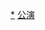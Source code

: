 {{Navbox
|name=AKB48集團劇場公演
|state = {{{state|autocollapse}}}
|title=[[:Category:AKB48集團公演|AKB48集團劇場公演]]
|bodyclass = hlist
|group1= [[AKB48劇場公演|<span style="color: #fff;">AKB48</span>]]
|group1style = background:#f53b9f;color:#fff;

|list1={{Navbox subgroup
 |group1= Team A
|group1style=background:#f576a3; color:white;
 |list1= * [[Team A 1st Stage「PARTY开始了」|1st「PARTY开始了」]] 
* [[Team A 2nd Stage「想见你」|2nd「想见你」]] 
* [[Team A 3rd Stage「为了谁」|3rd「为了谁」]] 
* [[Team A 4th Stage「正在恋爱中」|4th「正在恋爱中」]] 
* [[Team A 5th Stage「恋愛禁止条例」|5th「恋愛禁止条例」]] 
* [[Team A 6th Stage「目擊者」|6th「目擊者」]] 
* [[AKB48「Waiting」公演#Team A 「Waiting」公演|Waiting公演]] 
* [[Team A 5th Stage「恋愛禁止条例」#AKB48 Team A 5th Stage「恋愛禁止条例」复活公演|「恋愛禁止条例」]] 
* [[Team A 7th Stage「獻給M.T.」|7th「獻給M.T.」]] 
* [[Team A 6th Stage「目擊者」|「目擊者」]] 
 |group2= Team K
|group2style=background:#77b800; color:white;
 |list2= * [[Team A 1st Stage「PARTY开始了」#AKB48 Team K 1st Stage「PARTY开始了」公演|1st「PARTY开始了」]] 
* [[Team K 2nd Stage「青春女孩」|2nd「青春女孩」]] 
* [[Team K 3rd Stage「脑内天堂」|3rd「脑内天堂」]] 
* [[Team K 4th Stage「最终钟声鸣响」|4th「最终钟声鸣响」]] 
* [[Team K 5th Stage「引体后翻」|5th「引体后翻」]] 
* [[Team K 6th Stage「RESET」|6th「RESET」]] 
* [[AKB48「Waiting」公演#Team K 「Waiting」公演|Waiting公演]] 
* [[Team K 4th Stage「最终钟声鸣响」#AKB48 Team K Waiting公演II「最終鐘聲鳴響」| Waiting公演 2「最终钟声鸣响」]] 
* [[Team K 6th Stage「RESET」#AKB48 Team K 6th Stage「RESET」复活公演|「RESET」]] 
* [[Team K 4th Stage「最終鐘聲鳴響」#AKB48 Team K 4th Stage「最終鐘聲鳴響」复活公演|「最終鐘聲鳴響」]]
* [[Team K 6th Stage「RESET」|「RESET」]] 
 |group3= Team B
|group3style=background:#34b6e4; color:white;
 |list3= * [[Team K 2nd Stage「青春女孩」#AKB48 Team B 1st Stage「青春女孩」公演|1st「青春女孩」]] 
* [[Team A 2nd Stage「想见你」#AKB48 Team B 2nd Stage「想见你」公演|2nd「想见你」]] 
* [[Team B 3rd Stage“睡衣兜风”|3rd「睡衣兜风」]] 
* [[Team B 4th Stage「偶像的黎明」|4th「偶像的黎明」]] 
* [[Team B 5th Stage「劇場的女神」|5th「劇場的女神」]]  
* [[AKB48「Waiting」公演#Team B 「Waiting」公演|Waiting公演]] 
* [[Team B 3rd Stage“睡衣兜风”#AKB48 Team B 3rd Stage“睡衣兜风”复活公演|「睡衣兜风」]]
* [[Team A 4th Stage「正在戀愛中」#AKB48 Team B 6th Stage“正在戀愛中”公演|6th「正在戀愛中」]]
* [[Team B 5th Stage「劇場的女神」|「劇場的女神」]]  
 |group4= Team 4
|group4style=background:#fcd116; color:white;
 |list4= * [[向日葵组 1st Stage「我的太阳」#AKB48 Team 4 1st Stage「我的太阳」公演|1st「我的太阳」]] 
* [[Team S 2nd Stage「手牵手」#AKB48 Team 4 2nd Stage「手牵手」公演|2nd「手牵手」]] 
* [[Team B 4th Stage「偶像的黎明」#AKB48 Team 4 3rd Stage「偶像的黎明」公演|3rd「偶像的黎明」]] 
* [[向日葵组 2nd Stage“不要让梦想死去”#AKB48 Team 4 4th Stage「不要讓夢想死去」公演|4th「不要讓夢想死去」]]
* [[Team S 2nd Stage「手牵手」#AKB48 Team 4 2nd Stage「手牵手」公演|「手牵手」]] 
 |group5= Team 8
|group5style=background:#00408f; color:white;
 |list5= * [[Team A 1st Stage「PARTY开始了」#AKB48 Team 8 1st Stage「PARTY開始了」公演|1st「PARTY开始了」]] 
* [[Team A 2nd Stage「想见你」#AKB48 Team 8 2nd Stage「想见你」公演|2nd「想见你」]] 
* {{Link-ja|Top Lead|トップリード}}「你也不為8哭泣嗎」 
* 湯淺順司「這個水滴，將成為連向未來的彩虹。」
 |group6= 研究生
|group6style=background:#ff0000; color:white;
 |list6= * [[Team A 4th Stage「正在恋爱中」#AKB48 研究生公演「正在恋爱中」|A4th「正在恋爱中」]] 
* [[Team B 4th Stage「偶像的黎明」#AKB48 Team 研究生 Stage「偶像的黎明」公演|B4th「偶像的黎明」]] 
* [[Team A 5th Stage「恋愛禁止条例」#AKB48 Team 研究生 Stage「恋愛禁止条例」公演|A5th「恋愛禁止条例」]] 
* [[Team B 5th Stage「劇場的女神」#AKB48 Team 研究生 Stage「劇場的女神」公演|B5th「劇場的女神」]]
* [[Team K 6th Stage「RESET」#AKB48 研究生公演「RESET」|K6th「RESET」]]
* [[向日葵组 1st Stage「我的太阳」#AKB48 研究生公演「我的太阳」|H1st/4 1st「我的太阳」]] 
* [[Team B 3rd Stage“睡衣兜风”#AKB48 研究生公演「睡衣兜风」|B3rd「睡衣兜风」]] 
* 16期研究生公演 
* [[村山彩希]]「Let's Go研究生!」 
* [[柏木由紀]]「偶像修業中♡」
* [[Team B 3rd Stage“睡衣兜风”#AKB48 研究生公演「睡衣兜风」|B3rd「睡衣兜风」]] 
 |group7= 向日葵組 
|group7style=background:#ff5566; color:white;
 |list7= * [[向日葵组 1st Stage「我的太阳」|1st「我的太阳」]] 
* [[向日葵组 2nd Stage“不要让梦想死去”|2nd「不要让梦想死去」]] 
* [[向日葵组 1st Stage「我的太阳」#AKB48 复活公演“我的太阳”|「我的太陽」（復活公演）]]
 |group8= 特別公演 
|group8style=background:#E69966; color:white;
 |list8= {{Navbox subgroup
  |groupstyle=background:#FFFFFF; color:#E69966; border-right:1px #E69966 solid;
  |group1=常態演出
  |list1= * {{Link-ja|春風亭小朝|春風亭小朝}}「夏娃是亞當的肋骨」
* [[岩本輝雄]]「青春尚未结束」
* [[田原總一朗]]「怎麼辦？！怎麼做？！AKB48」 
* [[田中將大]]「我在這裡的理由」 
* [[小嶋陽菜]]「好感度爆表」 
* {{Link-ja|外山大輔|外山大輔}}「密涅瓦呀，起風吧」 
* 「[[點時成菁]]」公演 
* {{Link-ja|井上義正|井上ヨシマサ}}「神曲束縛」 
* 青木宏行「世界充滿著夢想」 
* [[牧野安娜]]「糟糕了！你能跟著我嗎？！」 
* 柏木由紀「我的夏天開始了」
  |group2=單發演出
  |list2=[[高橋南創作公演]]
  }}
 }}
|group2= [[SKE48|<span style="color:#FFFFFF">SKE48</span>]]
|group2style=background:#f8b600; color:black;  
|list2={{Navbox subgroup
 |group1= Team S
|group1style=background:#f8b600; color:white;
 |list1= * [[Team A 1st Stage「PARTY开始了」#SKE48 Team S 1st Stage「PARTY开始了」公演|1st「PARTY开始了」]] 
* [[Team S 2nd Stage「手牵手」|2nd「手牵手」]] 
* [[Team S 3rd Stage「制服之芽」|3rd「制服之芽」]] 
* [[Team K 6th Stage「RESET」#SKE48 Team S 4th Stage「RESET」公演|4th「RESET」]] 
* [[Team S 3rd Stage「制服之芽」#SKE48 Team S 5th Stage「制服之芽」公演|5th「制服之芽」]] 
* 6th「沉重的足跡」
 |group2= Team KII
|group2style=background:#e70142; color:white;
 |list2= * [[Team A 2nd Stage「想见你」#SKE48 Team KII 1st Stage「想见你」公演|1st「想见你」]] 
* [[Team S 2nd Stage「手牵手」#SKE48 Team KII 2nd Stage「手牵手」公演|2nd「手牵手」]] 
* [[Team KII 3rd Stage「彈珠汽水的飲用方法」|3rd「彈珠汽水的飲用方法」]] 
* [[Team B 5th Stage「劇場的女神」#SKE48 Team KII 4th Stage「劇場的女神」公演|4th「劇場的女神」]] 
* [[Team KII 3rd Stage「彈珠汽水的飲用方法」#SKE48 Team KII 5th Stage「彈珠汽水的飲用方法」公演|5th「彈珠汽水的飲用方法」]] 
* [[Team KII 6th Stage「0start」|6th「0start」]] 
* [[Team K 4th Stage「最終鐘聲鳴響」#SKE48 Team KII 7th Stage「最終鐘聲鳴響」公演|7th「最終鐘聲鳴響」]] 
 |group3= Team E
|group3style=background:#016b67; color:white;
 |list3= * [[Team B 3rd Stage「睡衣兜风」#SKE48 Team E 1st Stage“睡衣兜风”公演|1st「睡衣兜风」]] 
* [[Team K 5th Stage「引体后翻」#SKE48 Team E 2nd Stage「引体后翻」公演|2nd 「引体后翻」]] 
* [[向日葵组 1st Stage「我的太阳」#SKE48 Team E 3rd Stage「我的太阳」公演|3rd「我的太阳」]] 
* [[Team S 2nd Stage「手牵手」#SKE48 Team E 4th Stage「手牵手」公演|4th「手牵手」]] 
* {{Link-ja|Team E 5th Stage「SKE Festival」|チームE 5th Stage「SKEフェスティバル」|5th「SKE Festival」}}
 |group4= 研究生
|group4style=background:#5cc4e9; color:white;
 |list4= * [[Team A 1st Stage「PARTY开始了」#SKE48 研究生公演「PARTY开始了」|S1st「PARTY开始了」]] 
* [[Team A 2nd Stage「想见你」#SKE48 研究生公演「想见你」|KII 1st「想见你」]] 
* [[Team S 3rd Stage「制服之芽」#SKE48 研究生公演「制服之芽」|S3rd「制服之芽」]] 
* SKE48 Upcoming 公演〜夏〜 
* 〜秋〜
* 〜冬〜 
* [[Team A 1st Stage“PARTY开始了”#SKE48_研究生公演「PARTY开始了」（2015年起）|7期&選秀2期「PARTY开始了」]] 
* [[Team K 2nd Stage「青春女孩」#SKE48 研究生公演「青春女孩」|「青春女孩」]]
 }}
|group3= [[SDN48|<span style="color:#FFFFFF">SDN48]]
|group3style=background:#bfbfbf;
|list3={{Navbox subgroup
 |group1= 全員共通
 |list1= [[SDN48 1st Stage「誘惑的吊襪帶」|1st「誘惑的吊襪帶」]]
 }}
|group4= [[NMB48|<span style="color:#FFFFFF">NMB48</span>]]
|group4style=background:#864711; color:black;  
|list4={{Navbox subgroup
 |group1= Team N
|group1style=background:#f0c018; color:white;
 |list1= * [[Team A 3rd Stage「为了谁」#NMB48 Team N 1st Stage「为了谁」公演|1st「为了谁」]] 
* [[Team K 2nd Stage「青春女孩」#NMB48 Team N 2nd Stage「青春女孩」公演|2nd「青春女孩」]] 
* [[Team N 3rd Stage「天使在這裡」|3rd「天使在這裡」]] 
* [[Team N 3rd Stage「天使在這裡」#NMB48 Team N 4th Stage「天使在這裡」公演|「天使在這裡」]]
* [[Team A 6th Stage「目擊者」#NMB48 Team N 4th Stage「目擊者」公演|4th「目擊者」]]
* 5th「N Pride」
 |group2= Team M
|group2style=background:#d04088; color:white;
 |list2= * [[Team B 4th Stage「偶像的黎明」#NMB48 Team M 1st Stage「偶像的黎明」公演|1st「偶像的黎明」]] 
* [[Team K 6th Stage「RESET」#NMB48 Team M 2nd Stage「RESET」公演|2nd「RESET」]]
* [[Team B 4th Stage「偶像的黎明」#NMB48 Team M「偶像的黎明」公演|「偶像的黎明」]]
* [[Team A 3rd Stage「为了谁」#NMB48 Team M 3rd Stage「为了谁」公演|3rd「为了谁」]] 
 |group3= Team BII
|group3style=background:#169ece; color:white;
 |list3= * [[Team A 2nd Stage「想见你」#NMB48 Team BII 1st Stage「想见你」公演|1st「想见你」]] 
* [[Team A 4th Stage「正在恋爱中」#NMB48 Team BII 2nd Stage「正在恋爱中」公演|2nd「正在恋爱中」]] 
* [[Team K 5th Stage「引体后翻」#NMB48 Team BII 3rd Stage「引体后翻」公演|3rd 「引体后翻」]]
* [[Team A 5th Stage「恋愛禁止条例」#NMB48 Team BII 4th Stage「恋愛禁止条例」公演|4th「恋愛禁止条例」]]
* 5th「第二扇门」
 |group4= 研究生
|group4style=background:#c781bf; color:white;
 |list4= * [[Team A 3rd Stage「为了谁」#NMB48 1期生「为了谁」公演|1期生「为了谁」]] 
* [[Team A 1st Stage「PARTY开始了」#NMB48 2期生公演「PARTY开始了」|2期生「PARTY开始了」]] 
* [[Team A 2nd Stage「想见你」#NMB48 3期生公演「想见你」|3期生「想见你」]] 
* [[Team K 2nd Stage「青春女孩」#NMB48 研究生公演「青春女孩」|「青春女孩」]] 
* 「想像的詩人」 
* 「傳不到的傳達物」
* 「梦想不会逃走」
 |group5= 特殊形態
 |list5= * [[Team N 3rd Stage「天使在這裡」#NMB48 嘉德麗雅組「天使在這裡」公演|嘉德麗雅組「天使在這裡」]]
* 「難波愛～現在，小嶋所想之事～」
 }}
|group5= [[HKT48|<span style="color:#FFFFFF">HKT48</span>]]
|group5style=background:#000000;
|list5={{Navbox subgroup
 |group1= Team H 
|group1style=background:#c8df8d; color:#696969;
 |list1= * [[Team S 2nd Stage「手牵手」#HKT48 Team H 1st Stage「手牵手」公演|1st「手牵手」]] 
* [[Team H「博多傳奇」|「博多傳奇」]] 
* [[Team K 2nd Stage「青春女孩」#HKT48 Team H 2nd Stage「青春女孩」公演|2nd「青春女孩」]]
* [[Team K 4th Stage「最终钟声鸣响」#HKT48 Team H 3rd Stage“最终钟声鸣响”公演|3rd「最终钟声鸣响」]]
* [[Team B 5th Stage「劇場的女神」#HKT48 Team H 4th Stage「劇場的女神」公演|4th「劇場的女神」]] 
* [[Team K 6th Stage「RESET」#HKT48 Team H 5th Stage「RESET」公演|5th「RESET」]]
 |group2= [[HKT48 Team KIV|{{Color|#696969|Team KIV}}]]
|group2style=background:#a7dcea; color:white;
 |list2= * [[Team B 5th Stage「劇場的女神」#HKT48 Team KIV 1st Stage「劇場的女神」公演|1st「劇場的女神」]]
* [[Team K 4th Stage「最终钟声鸣响」#HKT48 Team KIV 2nd Stage“最终钟声鸣响”公演|2nd「最终钟声鸣响」]] 
* [[Team S 3rd Stage「制服之芽」#HKT48 Team KIV 3rd Stage「制服之芽」公演|3rd「制服之芽」]]
 |group3= Team TII
|group3style=background:#ffff00;  color:black;
 |list3= [[Team S 2nd Stage「手牵手」#HKT48 1st Stage「手牵手」公演|「手牵手」]] （<small>+研究生</small>）
 |group4= 研究生
|group4style=background:#d5d6d8;
 |list4= * [[Team S 2nd Stage「手牵手」#HKT48 1st Stage「手牵手」公演|「手牵手」]] 
* [[Team A 1st Stage「PARTY开始了」#HKT48 研究生公演「PARTY开始了」 |「PARTY开始了」]] 
* [[Team K 3rd Stage「脑内天堂」#HKT48 研究生公演「脑内天堂」|「脑内天堂」]]
 |group5= 向日葵组
 |list5= * [[Team B 3rd Stage「睡衣兜风」#HKT48 向日葵组公演“睡衣兜风”|「睡衣兜风」]] 
* [[Team A 4th Stage「正在恋爱中」#HKT48 向日葵组公演「正在恋爱中」|「正在恋爱中」]]
 }}
|group6= [[NGT48|<span style="color:#ff3333">NGT48</span>]]
|group6style=background:#FFFFFF; color:#ff3333; border-right:1px #e8454f solid; border-bottom:1px #e8454f solid;
|list6={{Navbox subgroup
|group1 = Team NIII
|group1style = background:#7cc2ec; color:#e8454f; border-right:1px #e8454f solid; border-bottom:1px #e8454f solid;
 |list1= * [[Team A 1st Stage「PARTY开始了」|1st「PARTY开始了」]] 
* [[Team B 3rd Stage“睡衣兜风”#NGT48 Team NIII 2nd Stage「睡衣兜風」公演|2nd「睡衣兜風」]] 
* {{Link-ja|Team NIII 3rd Stage「榮耀之丘」|チームNIII 3rd Stage「誇りの丘」|3rd「榮耀之丘」}}
|group2= Team G
|group2style=background:#87CEEB; color:#F0E68C;
 |list2= * [[Team K 5th Stage“引体后翻”#NGT48 Team G 1st Stage「引體後翻」公演|1st「引體後翻」]]
 |group3= 正式成员
|group3style=background:#7cc2ec; color:#e8454f; border-right:1px #e8454f solid; border-bottom:1px #e8454f solid;
 |list3=[[向日葵组 2nd Stage“不要让梦想死去”#NGT48“不要让梦想死去”公演|「不要让梦想死去」]]
 |group4= 研究生
|group4style=background:#d5d6d8;
 |list4= * [[Team A 1st Stage「PARTY開始了」|「夏之二次會PARTY」]] 
* [[Team A 1st Stage「PARTY開始了」|「PARTY開始了•加爾維斯敦通」]] 
* [[Team A 1st Stage「PARTY開始了」|「PARTY開始了•越後雪椿」]] 
* [[Team A 1st Stage「PARTY开始了」#NGT48 研究生「PARTY開始了～感受研究生的氣息！～」公演|「PARTY開始了～感受研究生的氣息！～」]]
 }}
|group7= [[STU48|<span style="color:#191970">STU48</span>]]
|group7style=background-color:#ccebff; color:#191970; 
|list7={{Navbox subgroup
 |group1= 正式成员
 |list1= * 1st「GO!GO! little SEABIRDS!!」
* 2nd「我們的戀愛預感」<!--僕たちの恋の予感-->
 |group2= 研究生
 |list2= [[向日葵组 1st Stage「我的太阳」|「我的太阳」]]
 }}
|group8= [[JKT48|<span style="color:#FFFFFF">JKT48</span>]]
|group8style=background:#ff3333; color:#FFFFFF;
|list8={{Navbox subgroup
 |group1= Team J
|group1style=background:#ff0000; color:white;
 |list1= * [[Team A 5th Stage「恋愛禁止条例」#JKT48 Team J 1st Stage「恋愛禁止条例」公演|1st「恋愛禁止条例」]]
* [[Team A 3rd Stage「为了谁」#JKT48 Team J 2nd Stage「为了谁」公演|2nd「为了谁」]] 
* [[Team B 5th Stage「劇場的女神」#JKT48 Team J 3rd Stage「劇場的女神」公演|3rd「劇場的女神」]] 
* 4th「B•E•L•I•E•V•E」 
* 5th「[[Team A 4th Stage「正在恋爱中」|正在恋爱中]]」
 |group2= Team KIII
|group2style=background:#ff8000; color:white;
 |list2= * [[向日葵组 1st Stage「我的太阳」#JKT48 Team KIII 1st Stage「我的太阳」|1st「我的太阳」]]
* [[Team K 2nd Stage「青春女孩」#JKT48 Team KIII 2nd Stage「青春女孩」|2nd「青春女孩」]] 
* [[Team K 4th Stage「最终钟声鸣响」#JKT48 Team KIII 3rd Stage「最终钟声鸣响」|3rd「最终钟声鸣响」]] 
* 4th「B•E•L•I•E•V•E」 
* 5th「[[Team K 5th Stage“引体后翻”|引体后翻]]」
 |group3= Team T
|group3style=background:#ff99ff; color:white;
 |list3= * [[Team B 3rd Stage“睡衣兜风”#JKT48 Team T 1st Stage「睡衣兜风」|1st「睡衣兜风」]] 
* [[Team S 2nd Stage「手牵手」#JKT48 Team T 2nd Stage「手牵手」|2nd「手牵手」]] 
* 3rd「[[Team A 5th Stage「恋愛禁止条例」|恋愛禁止条例]]」 
* 4th「[[向日葵组 1st Stage“我的太阳”|我的太阳]]」 
* 5th「[[Team A 3rd Stage「为了谁」|为了谁]]」 
* 6th「[[Team K 2nd Stage「青春女孩」|青春女孩]]」
 |group4= 研究生
 |group4style=background:#7dff7d; color:#696969;
 |list4= * [[Team B 3rd Stage“睡衣兜风”#1期生|1期生「睡衣兜风」]] 
* [[Team B 3rd Stage“睡衣兜风”#2期生|2期生「睡衣兜风」]] 
* [[向日葵组 1st Stage「我的太阳」#JKT48 研究生公演「我的太阳」|「我的太阳」]] 
* [[Team B 3rd Stage“睡衣兜风”|3期生「睡衣兜风」]] 
* 4期生+5期生「[[Team B 3rd Stage「睡衣兜风」|睡衣兜风]]」
 }}
|group9= [[BNK48|<span style="color:#FFFFFF">BNK48</span>]]
|group9style=background:#ca95c2; color:#FFFFFF;
|list9={{Navbox subgroup
 |group1= Team BIII
 |group1style=background:#ca95c2; color:#FFFFFF;
 |list1= * [[Team A 1st Stage“PARTY开始了”#BNK48 Team BIII 1st Stage「PARTY開始了」公演|1st「PARTY开始了」]] 
* Waiting公演
* [[Team K 4th Stage“最终钟声鸣响”|2nd“最后钟声响起”]]
 |group2= Team NV
 |list2= [[Team B 5th Stage“剧场的女神”#|1st「剧场女神」]]
 |group3= 研究生
 |list3= [[Team A 1st Stage“PARTY开始了”#|「PARTY开始了」]]
 }}
|group10= [[AKB48 Team SH|<span style="color:#FFFFFF">AKB48 Team SH</span>]]
|group10style=background-color:#ee8cad; color:#FFFFFF; 
|list10={{Navbox subgroup
 |group1= 全員共通
 |list1= * [[點時成菁|1st“缩略图”]]
* [[Team A 5th Stage「恋愛禁止条例」#AKB48 Team SH 2nd Stage「戀愛禁止條例」公演|2nd「恋愛禁止条例」]]
<!--|group2= 研修生
 |list2= “缩略图”-->
}}
|group11= [[AKB48 Team TP|<span style="color:#FFFFFF">AKB48 Team TP</span>]]
|group11style=background-color:#f8b600; color:#FFFFFF; 
|list11={{Navbox subgroup
 |group1= 全員共通
 |list1= [[Team K 6th Stage“RESET”|1st“RESET”]]
 }} 

|below=註1：向日葵組是指由各團不同隊伍或身分的成員的特別混成編組。AKB48的前兩齣劇目由Team A與Team K混合編成，之後則以全員混合編成為主。<br />註2：关于SNH48仍属于AKB48家族阶段时所演出的公演，请参照[[Template:SNH48 Group劇場公演]]。
|belowstyle=color:#000; text-align:left;
}}<noinclude>
[[Category:AKB48集團公演|*]]
[[Category:AKB48模板|公演]]
</noinclude>
